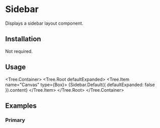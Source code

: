
# Sidebar

Displays a sidebar layout component.

<ComponentsTabs component={Sidebar.Default()} />

## Installation

Not required.

## Usage

<Tree.Container>
  <Tree.Root defaultExpanded>
    <Tree.Item name="Canvas" type={Box}>
      {Sidebar.Default({ defaultExpanded: false }).content}
    </Tree.Item>
  </Tree.Root>
</Tree.Container>

## Examples

### Primary

<ComponentsTabs component={Sidebar.Default()} />
